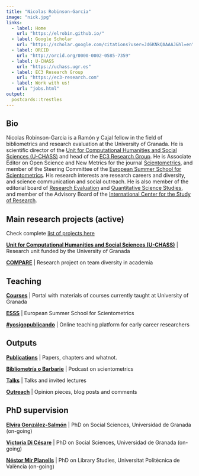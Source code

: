```yaml
---
title: "Nicolas Robinson-Garcia"
image: "nick.jpg"
links:
  - label: Home
    url: "https://elrobin.github.io/"
  - label: Google Scholar
    url: "https://scholar.google.com/citations?user=Jd6KNkQAAAAJ&hl=en"
  - label: ORCID
    url: "http://orcid.org/0000-0002-0585-7359"
  - label: U-CHASS
    url: "https://uchass.ugr.es"
  - label: EC3 Research Group
    url: "https://ec3-research.com" 
  - label: Work with us!
    url: "jobs.html"
output:
  postcards::trestles
---
```

 
## Bio

Nicolas Robinson-Garcia is a Ramón y Cajal fellow in the field of bibliometrics and research evaluation at the University of Granada. He is scientific director of the [Unit for Computational Humanities and Social Sciences (U-CHASS)](https://uchass.ugr.es) and head of the [EC3 Research Group](https://ec3-research.com). He is Associate Editor on Open Science and New Metrics for the journal [Scientometrics](https://www.springer.com/journal/11192), and member of the Steering Committee of the [European Summer School for Scientometrics](https://esss.info). His research interests are research careers and diversity, and science communication and social outreach. He is also member of the editorial board of [Research Evaluation](https://academic.oup.com/rev/) and [Quantitative Science Studies](https://direct.mit.edu/qss), and member of the Advisory Board of the [International Center for the Study of Research](https://www.elsevier.com/insights/icsr/lab).

## Main research projects (active)

Check complete [list of projects here](projects.html)

**[Unit for Computational Humanities and Social Sciences (U-CHASS)](https://uchass.ugr.es)** | Research unit funded by the University of Granada

**[COMPARE](https://compare-project.eu)** | Research project on team diversity in academia

## Teaching

**[Courses](https://sites.google.com/go.ugr.es/nrobinsongarcia-docencia)** | Portal with materials of courses currently taught at University of Granada

**[ESSS](https://esss.info)** | European Summer School for Scientometrics

**[#yosigopublicando](https://yosigopublicando.ugr.es)** | Online teaching platform for early career researchers

## Outputs

**[Publications](pubs.html)** | Papers, chapters and whatnot.

**[Bibliometría o Barbarie](https://ec3-research.com/podcast/)** | Podcast on scientometrics

**[Talks](talks.html)** | Talks and invited lectures

**[Outreach](outreach.html)** | Opinion pieces, blog posts and comments

## PhD supervision

**[Elvira González-Salmón](https://sites.google.com/go.ugr.es/egonzalezsalmon)** | PhD on Social Sciences, Universidad de Granada (on-going)

**[Victoria Di Césare](https://sites.google.com/view/vdicesare)** | PhD on Social Sciences, Universidad de Granada (on-going)

**[Néstor Mir Planells](https://nestormirplanells.wordpress.com/)** | PhD on Library Studies, Universitat Politècnica de València (on-going)
